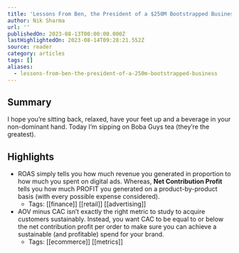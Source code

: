 ```yaml
---
title: 'Lessons From Ben, the President of a $250M Bootstrapped Business'
author: Nik Sharma
url: ''
publishedOn: 2023-08-13T00:00:00.000Z
lastHighlightedOn: 2023-08-14T09:28:21.552Z
source: reader
category: articles
tags: []
aliases:
  - lessons-from-ben-the-president-of-a-250m-bootstrapped-business
---
```

## Summary

I hope you’re sitting back, relaxed, have your feet up and a beverage in your non-dominant hand. Today I’m sipping on Boba Guys tea (they’re the greatest).

## Highlights
- ROAS simply tells you how much revenue you generated in proportion to how much you spent on digital ads. Whereas, **Net Contribution Profit** tells you how much PROFIT you generated on a product-by-product basis (with every possible expense considered).
    - Tags: [[finance]] [[retail]] [[advertising]] 
- AOV minus CAC isn’t exactly the right metric to study to acquire customers sustainably. Instead, you want CAC to be equal to or below the net contribution profit per order to make sure you can achieve a sustainable (and profitable) spend for your brand.
    - Tags: [[ecommerce]] [[metrics]]
